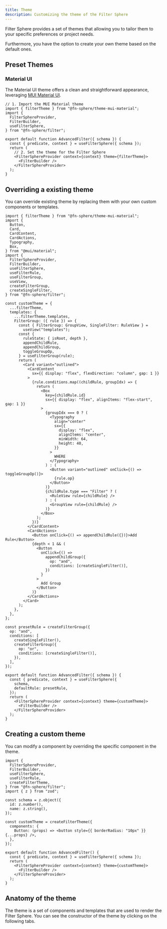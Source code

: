 ```yaml
---
title: Theme
description: Customizing the theme of the Filter Sphere
---
```


Filter Sphere provides a set of themes that allowing you to tailor them to your specific preferences or project needs.

Furthermore, you have the option to create your own theme based on the default ones.

## Preset Themes


### Material UI

The Material UI theme offers a clean and straightforward appearance, leveraging [MUI Material UI](https://mui.com/material-ui/).

<PackageManagerTabs package="@fn-sphere/theme-mui-material" />

```tsx live  wrapper="~/components/mui-theme-wrapper.tsx" {2} {13}
// 1. Import the MUI Material theme
import { filterTheme } from "@fn-sphere/theme-mui-material";
import {
  FilterSphereProvider,
  FilterBuilder,
  useFilterSphere,
} from "@fn-sphere/filter";

export default function AdvancedFilter({ schema }) {
  const { predicate, context } = useFilterSphere({ schema });
  return (
    // 2. Set the theme for the Filter Sphere
    <FilterSphereProvider context={context} theme={filterTheme}>
      <FilterBuilder />
    </FilterSphereProvider>
  );
}
```

## Overriding a existing theme

You can override existing theme by replacing them with your own custom components or templates.

```tsx live wrapper="~/components/mui-theme-wrapper.tsx" layout="~/components/live-code-tab-layout.astro"
import { filterTheme } from "@fn-sphere/theme-mui-material";
import {
  Button,
  Card,
  CardContent,
  CardActions,
  Typography,
  Box,
} from "@mui/material";
import {
  FilterSphereProvider,
  FilterBuilder,
  useFilterSphere,
  useFilterRule,
  useFilterGroup,
  useView,
  createFilterGroup,
  createSingleFilter,
} from "@fn-sphere/filter";

const customTheme = {
  ...filterTheme,
  templates: {
    ...filterTheme.templates,
    FilterGroup: ({ rule }) => {
      const { FilterGroup: GroupView, SingleFilter: RuleView } =
        useView("templates");
      const {
        ruleState: { isRoot, depth },
        appendChildRule,
        appendChildGroup,
        toggleGroupOp,
      } = useFilterGroup(rule);
      return (
        <Card variant="outlined">
          <CardContent
            sx={{ display: "flex", flexDirection: "column", gap: 1 }}
          >
            {rule.conditions.map((childRule, groupIdx) => {
              return (
                <Box
                  key={childRule.id}
                  sx={{ display: "flex", alignItems: "flex-start", gap: 1 }}
                >
                  {groupIdx === 0 ? (
                    <Typography
                      align="center"
                      sx={{
                        display: "flex",
                        alignItems: "center",
                        minWidth: 64,
                        height: 40,
                      }}
                    >
                      WHERE
                    </Typography>
                  ) : (
                    <Button variant="outlined" onClick={() => toggleGroupOp()}>
                      {rule.op}
                    </Button>
                  )}
                  {childRule.type === "Filter" ? (
                    <RuleView rule={childRule} />
                  ) : (
                    <GroupView rule={childRule} />
                  )}
                </Box>
              );
            })}
          </CardContent>
          <CardActions>
            <Button onClick={() => appendChildRule({})}>Add Rule</Button>
            {depth < 1 && (
              <Button
                onClick={() =>
                  appendChildGroup({
                    op: "and",
                    conditions: [createSingleFilter()],
                  })
                }
              >
                Add Group
              </Button>
            )}
          </CardActions>
        </Card>
      );
    },
  },
};

const presetRule = createFilterGroup({
  op: "and",
  conditions: [
    createSingleFilter(),
    createFilterGroup({
      op: "or",
      conditions: [createSingleFilter()],
    }),
  ],
});

export default function AdvancedFilter({ schema }) {
  const { predicate, context } = useFilterSphere({
    schema,
    defaultRule: presetRule,
  });
  return (
    <FilterSphereProvider context={context} theme={customTheme}>
      <FilterBuilder />
    </FilterSphereProvider>
  );
}
```

## Creating a custom theme

You can modify a component by overriding the specific component in the theme.

```tsx live
import {
  FilterSphereProvider,
  FilterBuilder,
  useFilterSphere,
  useFilterRule,
  createFilterTheme,
} from "@fn-sphere/filter";
import { z } from "zod";

const schema = z.object({
  id: z.number(),
  name: z.string(),
});

const customTheme = createFilterTheme({
  components: {
    Button: (props) => <button style={{ borderRadius: "10px" }} {...props} />,
  },
});

export default function AdvancedFilter() {
  const { predicate, context } = useFilterSphere({ schema });
  return (
    <FilterSphereProvider context={context} theme={customTheme}>
      <FilterBuilder />
    </FilterSphereProvider>
  );
}
```

## Anatomy of the theme

The theme is a set of components and templates that are used to render the Filter Sphere. You can see the constructor of the theme by clicking on the following tabs.


<Tabs>
  <TabItem label="components" icon="seti:svg">
    <ThemeAnatomy target="components" client:load />
  </TabItem>
  <TabItem label="templates" icon="seti:plan">
    <ThemeAnatomy target="templates" client:load />
  </TabItem>
</Tabs>
